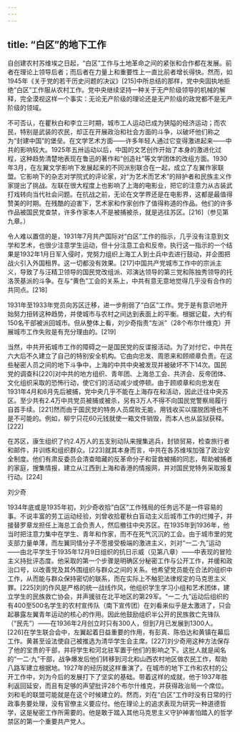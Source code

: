```yaml
---
---
---
```

title: “白区”的地下工作
---



自创建农村苏维埃之日起，“白区”工作与土地革命之间的紧张和合作都在发展。前者在理论上领导后者；而后者在力量上和重要性上一直比前者增长得快。然而，如1945年《关于党的若干历史问题的决议》[215]中所总结的那样，党中央固执地拒绝“白区”工作服从农村工作。党中央继续坚持一种关于无产阶级领导的机械的解释，完全漠视这样一个事实：无论无产阶级的理论还是无产阶级的政党都不是无产阶级的领域。

不可否认，在瞿秋白和李立三时期，城市工人运动已成为狭隘的经济运动；而农民，特别是武装的农民，却正在开展政治和社会方面的斗争，以破坏他们称之为“封建中国”的堡垒。在文学艺术方面——许多年轻人通过它变得激进起来——中共的影响较大。1925年五卅运动以后，中国的文艺创作开始了本身的激进化过程，这种趋势清楚地表现在鲁迅的著作和“创造社”等文学团体的改组方面。1930年3月，在左翼文学影响下发展起来的不同派别联合在一起，成立了左翼作家联盟。它影响下的杂志对学院式的评论家，对“为艺术而艺术”的辩护者和民族主义作家提出了挑战。左联在很大程度上也影响了上海的电影业，把它的注意力从古装武打戏转向当代社会问题。在抗战之前，无论在文学界还是在电影界，这都是最值得赞美的时期。在残酷的迫害下，艺术家和作家创作了值得称道的作品。他们的许多作品被国民党查禁，许多作家本人不是被捕被杀，就是逃往苏区。[216]（参见第九章。）

令人难以置信的是，1931年7月共产国际对“白区”工作的指示，几乎没有注意到文学和艺术，也很少注意学生运动，但十分注意工会和反帝。执行这一指示的一个结果是1932年1月日军入侵时，党努力组织上海工人到士兵中去进行鼓动，并企图把战火引入外国租界。这一切都没有效果。[217]中国共产党城市工作中的宗派主义，导致了与汪精卫领导的国民党改组派、邓演达领导的第三党和陈独秀领导的托洛茨基派的斗争。在与“黄色”工会的关系上，中共有意无意地觉得几乎没有合作的共同点。[218]

1931年至1933年党员向苏区迁移，进一步削弱了“白区”工作。党于是有意识地开始努力扭转这种趋势，并使城市与农村之间达到表面上的平衡。根据记载，大约有150名干部被派回城市。但从整体上看，刘少奇指责“左派”（28个布尔什维克）开展城市工作失败是有充分理由的。[219]

当然，中共开拓城市工作的障碍之一是国民党的反谍报活动。为了对付它，中共在六大后不久建立了自己的特别安全机构。它由向忠发、周恩来和顾顺章负责。在这些秘密人员之间的地下斗争中，上海的中共中央被发现并被破坏不下14次。国民党的调查科[220]对中共的地方组织、青年团、上海总工会、共济会、反帝团体、文化组织采取的恐怖行动，使它们的活动减少或停顿。由于顾顺章和向忠发在1931年4月和6月先后被捕，党中央几乎不能在上海存在和活动，因此迁往中央苏区。至少共有2.4万中共党员被捕或被杀，另有3万人不得不向国民党警察局履行自首手续。[221]然而由于国民党的特务人员腐败无能，用钱收买以摆脱困境也不是不可能的。例如，柳宁只花60元钱就使一箱文件销毁，而本人也从监狱获释。[222]

在苏区，康生组织了约2.4万人的五支别动队来搜集逃兵，封锁贸易，检查旅行者和邮件，并训练和组织群众。[223]就其本身而言，中共在各苏维埃加强了政治安全制度。他们有肃反委员会清查暗藏的反革命分子和营救被捕的同志，帮助被捕者的家庭，搜集情报，建立从江西到上海和香港的情报网，并对国民党特务采取报复行动。[224]





刘少奇

1934年底或是1935年初，刘少奇收拾“白区”工作残局的任务远不是一件容易的事。不说丰富的劳工运动经验，刘曾收拾瞿秋白盲动主义后城市工作的烂摊子，并接替罗章龙担任上海总工会负责人，然后撤往中央苏区。在1935年到1936年，他当时把注意力集中在学生、青年和作家，而不在死气沉沉的工会。由于城市里的党支部力量单薄，而左翼同情分子不愿接受极端的激进主义，刘对“一二·九”运动——由北平学生于1935年12月9日组织的抗日示威（见第八章）——中表现的冒险主义持批评态度。他采取的第一个步骤是明确区分秘密工作与公开工作，并缓和政治口号，以改善党及其外围组织与群众之间的关系。他希望党员能在合法的组织中工作，从而能与群众保持密切的联系，而在实际上不触犯法律规定的马克思主义罪。[225]刘的作风是严格的统一战线作风，他组织学生学习小组和艺术团体，建立学生的民族救亡协会，并声援驻在北平地区的第29军。“一二·九”运动后组织的有400至500名学生的农村宣传队（南下宣传团）在刘看来似乎是太激进了，只会起暴露左翼青年运动的核心的作用。因此他鼓励组织半公开的民族救亡先锋队（“民先”）——在1936年2月创立时只有300人，但到7月已发展到1300人。[226]在学生联合会中，左翼起着日益重要的作用，有彭真、陈伯达和黄镇在幕后工作。黄甚至设法使自己被推选为清华学生会主席。[227]刘少奇用这种方法保存了他的宝贵的干部，并将学生和河北驻军置于他们的影响之下。这批人就是闻名的“一二·九”干部，战争爆发后他们转移到河北和山西农村地区做农民工作，帮助八路军建立根据地。1927年的经历就这样重演了。在城市的地下工作和农村的公开工作中，刘为今后的发展打下了坚实的基础。带着这样的成就，他于1937年胜利返回延安，而且有足够的声望批评28个布尔什维克，并获得政治局一个席位。刘和毛的联盟可能就是在这个时候建立的。然而，刘在“白区”工作时没有日常的行政事务要处理，没有官僚主义要应付。他在理论上的追求表现为研究一种道德哲学，这是秘密工作所需要的。他是敢于踏入其他马克思主义守护神害怕踏入的哲学禁区的第一个重要共产党人。